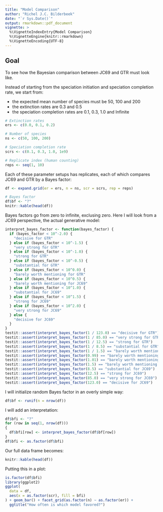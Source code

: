 ```yaml
---
title: "Model Comparison"
author: "Richel J.C. Bilderbeek"
date: "`r Sys.Date()`"
output: rmarkdown::pdf_document
vignette: >
  %\VignetteIndexEntry{Model Comparison}
  %\VignetteEngine{knitr::rmarkdown}
  %\VignetteEncoding{UTF-8}
---
```



## Goal

To see how the Bayesian comparison between JC69 and GTR must look like.

Instead of starting from the speciation
initiation and speciation completion rate, we start from:

 * the expected mean number of species must be 50, 100 and 200
 * the extinction rates are 0.3 and 0.5
 * the speciation completion rates are 0.1, 0.3, 1.0 and Infinite

```r
# Extinction rates
ers <- c(0.0, 0.1, 0.2)

# Number of species
ns <- c(50, 100, 200)

# Speciation completion rate
scrs <- c(0.1, 0.3, 1.0, 1e9)

# Replicate index (human counting)
reps <- seq(1, 10)
```

Each of these parameter setups has replicates, each of which compares JC69 and GTR by a Bayes factor:

```r
df <- expand.grid(er = ers, n = ns, scr = scrs, rep = reps)

# Bayes factor
df$bf <- "?"
knitr::kable(head(df))
```

Bayes factors go from zero to infinite, exclusing zero. Here I will look from
a JC69 perspective, the actual generative model:

```r
interpret_bayes_factor <- function(bayes_factor) {
  if (bayes_factor < 10^-2.0) {
    "decisive for GTR"
  } else if (bayes_factor < 10^-1.5) {
    "very strong for GTR"
  } else if (bayes_factor < 10^-1.0) {
    "strong for GTR"
  } else if (bayes_factor < 10^-0.5) {
    "substantial for GTR"
  } else if (bayes_factor < 10^0.0) {
    "barely worth mentioning for GTR"
  } else if (bayes_factor < 10^0.5) {
    "barely worth mentioning for JC69"
  } else if (bayes_factor < 10^1.0) {
    "substantial for JC69"
  } else if (bayes_factor < 10^1.5) {
    "strong for JC69"
  } else if (bayes_factor < 10^2.0) {
    "very strong for JC69"
  } else {
    "decisive for JC69"
  }
}
testit::assert(interpret_bayes_factor(1 / 123.0) == "decisive for GTR")
testit::assert(interpret_bayes_factor(1 / 85.0) == "very strong for GTR")
testit::assert(interpret_bayes_factor(1 / 12.5) == "strong for GTR")
testit::assert(interpret_bayes_factor(1 / 8.5) == "substantial for GTR")
testit::assert(interpret_bayes_factor(1 / 1.5) == "barely worth mentioning for GTR")
testit::assert(interpret_bayes_factor(0.99) == "barely worth mentioning for GTR")
testit::assert(interpret_bayes_factor(1.01) == "barely worth mentioning for JC69")
testit::assert(interpret_bayes_factor(1.5) == "barely worth mentioning for JC69")
testit::assert(interpret_bayes_factor(8.5) == "substantial for JC69")
testit::assert(interpret_bayes_factor(12.5) == "strong for JC69")
testit::assert(interpret_bayes_factor(85.0) == "very strong for JC69")
testit::assert(interpret_bayes_factor(123.0) == "decisive for JC69")
```

I will initialize random Bayes factor in an overly simple way:

```r
df$bf <- runif(n = nrow(df))
```

I will add an interpretation:

```r
df$bfi <- "?"
for (row in seq(1, nrow(df)))
{
  df$bfi[row] <- interpret_bayes_factor(df$bf[row])
}
df$bfi <- as.factor(df$bfi)
```

Our full data frame becomes:

```r
knitr::kable(head(df))
```

Putting this in a plot:

```r
is.factor(df$bfi)
library(ggplot2)
ggplot(
  data = df,
  aes(x = as.factor(scr), fill = bfi)
) + geom_bar() + facet_grid(as.factor(n) ~ as.factor(er)) + 
  ggtitle("How often is which model favored?")
```